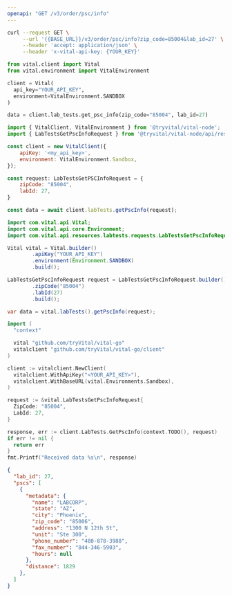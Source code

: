 ```yaml
---
openapi: "GET /v3/order/psc/info"
---
```


<RequestExample>

```bash cURL
curl --request GET \
     --url '{{BASE_URL}}/v3/order/psc/info?zip_code=85004&lab_id=27' \
     --header 'accept: application/json' \
     --header 'x-vital-api-key: {YOUR_KEY}'
```

```python Python
from vital.client import Vital
from vital.environment import VitalEnvironment

client = Vital(
  api_key="YOUR_API_KEY",
  environment=VitalEnvironment.SANDBOX
)

data = client.lab_tests.get_psc_info(zip_code="85004", lab_id=27)
```

```javascript Node
import { VitalClient, VitalEnvironment } from '@tryvital/vital-node';
import { LabTestsGetPscInfoRequest } from '@tryvital/vital-node/api/resources/labTests';

const client = new VitalClient({
    apiKey: '<my_api_key>',
    environment: VitalEnvironment.Sandbox,
});

const request: LabTestsGetPSCInfoRequest = {
    zipCode: "85004",
    labId: 27,
}

const data = await client.labTests.getPscInfo(request);
```

```java Java
import com.vital.api.Vital;
import com.vital.api.core.Environment;
import com.vital.api.resources.labtests.requests.LabTestsGetPscInfoRequest;

Vital vital = Vital.builder()
        .apiKey("YOUR_API_KEY")
        .environment(Environment.SANDBOX)
        .build();

LabTestsGetPscInfoRequest request = LabTestsGetPscInfoRequest.builder()
        .zipCode("85004")
        .labId(27)
        .build();

var data = vital.labTests().getPscInfo(request);
```

```go Go
import (
  "context"

  vital "github.com/tryVital/vital-go"
  vitalclient "github.com/tryVital/vital-go/client"
)

client := vitalclient.NewClient(
  vitalclient.WithApiKey("<YOUR_API_KEY>"),
  vitalclient.WithBaseURL(vital.Environments.Sandbox),
)

request := &vital.LabTestsGetPscInfoRequest{
  ZipCode: "85004",
  LabId: 27,
}

response, err := client.LabTests.GetPscInfo(context.TODO(), request)
if err != nil {
  return err
}
fmt.Printf("Received data %s\n", response)
```

</RequestExample>

<ResponseExample>

```json Response
{
  "lab_id": 27,
  "pscs": [
    {
      "metadata": {
        "name": "LABCORP",
        "state": "AZ",
        "city": "Phoenix",
        "zip_code": "85006",
        "address": "1300 N 12th St",
        "unit": "Ste 300",
        "phone_number": "480-878-3988",
        "fax_number": "844-346-5903",
        "hours": null
      },
      "distance": 1829
    },
  ]
}
```

</ResponseExample>
